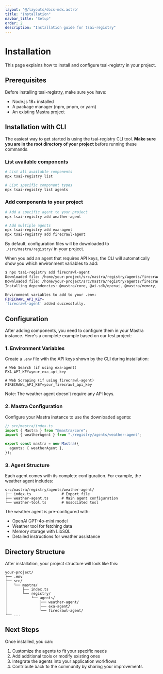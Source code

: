 ```yaml
---
layout: '@/layouts/docs-mdx.astro'
title: "Installation"
navbar_title: "Setup"
order: 2
description: "Installation guide for tsai-registry"
---
```


# Installation

This page explains how to install and configure tsai-registry in your project.

## Prerequisites

Before installing tsai-registry, make sure you have:

- Node.js 18+ installed
- A package manager (npm, pnpm, or yarn)
- An existing Mastra project

## Installation with CLI

The easiest way to get started is using the tsai-registry CLI tool. **Make sure you are in the root directory of your project** before running these commands.

### List available components

```bash
# List all available components
npx tsai-registry list

# List specific component types
npx tsai-registry list agents
```

### Add components to your project

```bash
# Add a specific agent to your project
npx tsai-registry add weather-agent

# Add multiple agents
npx tsai-registry add exa-agent
npx tsai-registry add firecrawl-agent
```

By default, configuration files will be downloaded to `./src/mastra/registry/` in your project.

When you add an agent that requires API keys, the CLI will automatically show you which environment variables to add:

```bash
$ npx tsai-registry add firecrawl-agent
Downloaded file: /home/your-project/src/mastra/registry/agents/firecrawl-agent/web-agent.ts
Downloaded file: /home/your-project/src/mastra/registry/agents/firecrawl-agent/index.ts
Installing dependencies: @mastra/core, @ai-sdk/openai, @mastra/memory, @mastra/libsql, @mastra/mcp

Environment variables to add to your .env:
FIRECRAWL_API_KEY=
'firecrawl-agent' added successfully.
```

## Configuration

After adding components, you need to configure them in your Mastra instance. Here's a complete example based on our test project:

### 1. Environment Variables

Create a `.env` file with the API keys shown by the CLI during installation:

```env
# Web Search (if using exa-agent)
EXA_API_KEY=your_exa_api_key

# Web Scraping (if using firecrawl-agent)
FIRECRAWL_API_KEY=your_firecrawl_api_key
```

Note: The weather agent doesn't require any API keys.

### 2. Mastra Configuration

Configure your Mastra instance to use the downloaded agents:

```typescript
// src/mastra/index.ts
import { Mastra } from "@mastra/core";
import { weatherAgent } from "./registry/agents/weather-agent";

export const mastra = new Mastra({
  agents: { weatherAgent },
});
```

### 3. Agent Structure

Each agent comes with its complete configuration. For example, the weather agent includes:

```
src/mastra/registry/agents/weather-agent/
├── index.ts              # Export file
├── weather-agent.ts      # Main agent configuration
└── weather-tool.ts       # Associated tool
```

The weather agent is pre-configured with:
- OpenAI GPT-4o-mini model
- Weather tool for fetching data
- Memory storage with LibSQL
- Detailed instructions for weather assistance

## Directory Structure

After installation, your project structure will look like this:

```
your-project/
├── .env
├── src/
│   └── mastra/
│       ├── index.ts
│       └── registry/
│           └── agents/
│               ├── weather-agent/
│               ├── exa-agent/
│               └── firecrawl-agent/
└── ...
```

## Next Steps

Once installed, you can:
1. Customize the agents to fit your specific needs
2. Add additional tools or modify existing ones
3. Integrate the agents into your application workflows
4. Contribute back to the community by sharing your improvements